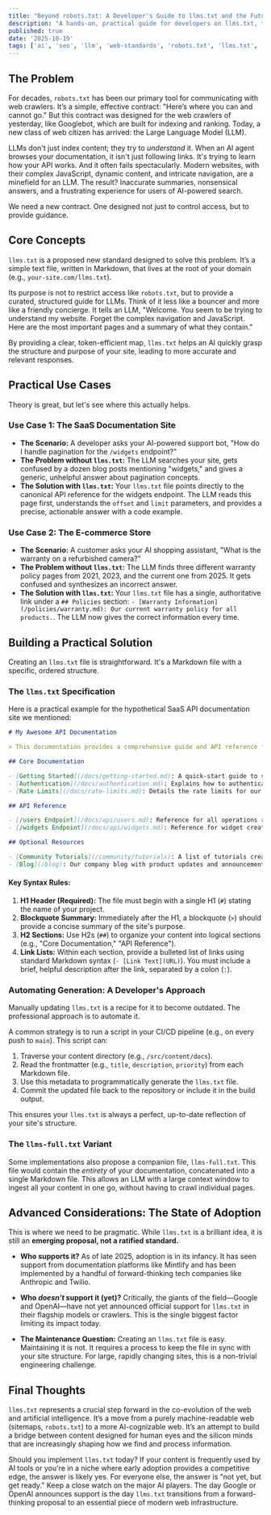 ```yaml
---
title: "Beyond robots.txt: A Developer's Guide to llms.txt and the Future of Search"
description: "A hands-on, practical guide for developers on llms.txt, the proposed new standard for guiding Large Language Models and shaping the future of AI-driven search."
published: true
date: '2025-10-19'
tags: ['ai', 'seo', 'llm', 'web-standards', 'robots.txt', 'llms.txt', 'development']
---
```


## The Problem

For decades, `robots.txt` has been our primary tool for communicating with web crawlers. It’s a simple, effective contract: "Here’s where you can and cannot go." But this contract was designed for the web crawlers of yesterday, like Googlebot, which are built for indexing and ranking. Today, a new class of web citizen has arrived: the Large Language Model (LLM).

LLMs don't just index content; they try to *understand* it. When an AI agent browses your documentation, it isn't just following links. It's trying to learn how your API works. And it often fails spectacularly. Modern websites, with their complex JavaScript, dynamic content, and intricate navigation, are a minefield for an LLM. The result? Inaccurate summaries, nonsensical answers, and a frustrating experience for users of AI-powered search.

We need a new contract. One designed not just to control access, but to provide guidance.

## Core Concepts

`llms.txt` is a proposed new standard designed to solve this problem. It’s a simple text file, written in Markdown, that lives at the root of your domain (e.g., `your-site.com/llms.txt`).

Its purpose is not to restrict access like `robots.txt`, but to provide a curated, structured guide for LLMs. Think of it less like a bouncer and more like a friendly concierge. It tells an LLM, "Welcome. You seem to be trying to understand my website. Forget the complex navigation and JavaScript. Here are the most important pages and a summary of what they contain."

By providing a clear, token-efficient map, `llms.txt` helps an AI quickly grasp the structure and purpose of your site, leading to more accurate and relevant responses.

## Practical Use Cases

Theory is great, but let's see where this actually helps.

### Use Case 1: The SaaS Documentation Site

*   **The Scenario:** A developer asks your AI-powered support bot, "How do I handle pagination for the `/widgets` endpoint?"
*   **The Problem without `llms.txt`:** The LLM searches your site, gets confused by a dozen blog posts mentioning "widgets," and gives a generic, unhelpful answer about pagination concepts.
*   **The Solution with `llms.txt`:** Your `llms.txt` file points directly to the canonical API reference for the widgets endpoint. The LLM reads this page first, understands the `offset` and `limit` parameters, and provides a precise, actionable answer with a code example.

### Use Case 2: The E-commerce Store

*   **The Scenario:** A customer asks your AI shopping assistant, "What is the warranty on a refurbished camera?"
*   **The Problem without `llms.txt`:** The LLM finds three different warranty policy pages from 2021, 2023, and the current one from 2025. It gets confused and synthesizes an incorrect answer.
*   **The Solution with `llms.txt`:** Your `llms.txt` file has a single, authoritative link under a `## Policies` section: `- [Warranty Information](/policies/warranty.md): Our current warranty policy for all products.`. The LLM now gives the correct information every time.

## Building a Practical Solution

Creating an `llms.txt` file is straightforward. It's a Markdown file with a specific, ordered structure.

### The `llms.txt` Specification

Here is a practical example for the hypothetical SaaS API documentation site we mentioned:

```markdown
# My Awesome API Documentation

> This documentation provides a comprehensive guide and API reference for the My Awesome API. Use this to understand our core features and endpoints.

## Core Documentation

- [Getting Started](/docs/getting-started.md): A quick-start guide to setting up your environment and making your first API call.
- [Authentication](/docs/authentication.md): Explains how to authenticate your requests using API keys.
- [Rate Limits](/docs/rate-limits.md): Details the rate limits for our API endpoints.

## API Reference

- [/users Endpoint](/docs/api/users.md): Reference for all operations related to user management.
- [/widgets Endpoint](/docs/api/widgets.md): Reference for widget creation, management, and pagination parameters.

## Optional Resources

- [Community Tutorials](/community/tutorials): A list of tutorials created by our community.
- [Blog](/blog): Our company blog with product updates and announcements.

```

#### Key Syntax Rules:

1.  **H1 Header (Required):** The file must begin with a single H1 (`#`) stating the name of your project.
2.  **Blockquote Summary:** Immediately after the H1, a blockquote (`>`) should provide a concise summary of the site's purpose.
3.  **H2 Sections:** Use H2s (`##`) to organize your content into logical sections (e.g., "Core Documentation," "API Reference").
4.  **Link Lists:** Within each section, provide a bulleted list of links using standard Markdown syntax (`- [Link Text](URL)`). You must include a brief, helpful description after the link, separated by a colon (`:`).

### Automating Generation: A Developer's Approach

Manually updating `llms.txt` is a recipe for it to become outdated. The professional approach is to automate it.

A common strategy is to run a script in your CI/CD pipeline (e.g., on every push to `main`). This script can:
1.  Traverse your content directory (e.g., `/src/content/docs`).
2.  Read the frontmatter (e.g., `title`, `description`, `priority`) from each Markdown file.
3.  Use this metadata to programmatically generate the `llms.txt` file.
4.  Commit the updated file back to the repository or include it in the build output.

This ensures your `llms.txt` is always a perfect, up-to-date reflection of your site's structure.

### The `llms-full.txt` Variant

Some implementations also propose a companion file, `llms-full.txt`. This file would contain the *entirety* of your documentation, concatenated into a single Markdown file. This allows an LLM with a large context window to ingest all your content in one go, without having to crawl individual pages.

## Advanced Considerations: The State of Adoption

This is where we need to be pragmatic. While `llms.txt` is a brilliant idea, it is still an **emerging proposal, not a ratified standard.**

-   **Who supports it?** As of late 2025, adoption is in its infancy. It has seen support from documentation platforms like Mintlify and has been implemented by a handful of forward-thinking tech companies like Anthropic and Twilio.

-   **Who *doesn't* support it (yet)?** Critically, the giants of the field—Google and OpenAI—have not yet announced official support for `llms.txt` in their flagship models or crawlers. This is the single biggest factor limiting its impact today.

-   **The Maintenance Question:** Creating an `llms.txt` file is easy. Maintaining it is not. It requires a process to keep the file in sync with your site structure. For large, rapidly changing sites, this is a non-trivial engineering challenge.

## Final Thoughts

`llms.txt` represents a crucial step forward in the co-evolution of the web and artificial intelligence. It’s a move from a purely machine-readable web (sitemaps, `robots.txt`) to a more AI-cognizable web. It’s an attempt to build a bridge between content designed for human eyes and the silicon minds that are increasingly shaping how we find and process information.

Should you implement `llms.txt` today? If your content is frequently used by AI tools or you're in a niche where early adoption provides a competitive edge, the answer is likely yes. For everyone else, the answer is "not yet, but get ready." Keep a close watch on the major AI players. The day Google or OpenAI announces support is the day `llms.txt` transitions from a forward-thinking proposal to an essential piece of modern web infrastructure.
